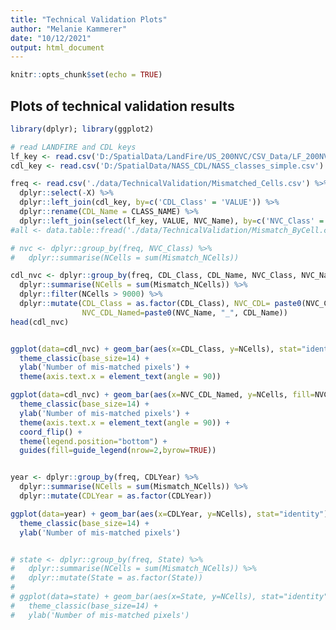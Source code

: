 ```yaml
---
title: "Technical Validation Plots"
author: "Melanie Kammerer"
date: "10/12/2021"
output: html_document
---
```


```r
knitr::opts_chunk$set(echo = TRUE)
```

## Plots of technical validation results

```r
library(dplyr); library(ggplot2)

# read LANDFIRE and CDL keys
lf_key <- read.csv('D:/SpatialData/LandFire/US_200NVC/CSV_Data/LF_200NVC_05142020.csv')
cdl_key <- read.csv('D:/SpatialData/NASS_CDL/NASS_classes_simple.csv')

freq <- read.csv('./data/TechnicalValidation/Mismatched_Cells.csv') %>%
  dplyr::select(-X) %>%
  dplyr::left_join(cdl_key, by=c('CDL_Class' = 'VALUE')) %>%
  dplyr::rename(CDL_Name = CLASS_NAME) %>%
  dplyr::left_join(select(lf_key, VALUE, NVC_Name), by=c('NVC_Class' = 'VALUE'))
#all <- data.table::fread('./data/TechnicalValidation/Mismatch_ByCell.csv') # this file is not updated from Atlas. # it is too large to version control. 

# nvc <- dplyr::group_by(freq, NVC_Class) %>%
#   dplyr::summarise(NCells = sum(Mismatch_NCells))

cdl_nvc <- dplyr::group_by(freq, CDL_Class, CDL_Name, NVC_Class, NVC_Name, CDLYear) %>%
  dplyr::summarise(NCells = sum(Mismatch_NCells)) %>%
  dplyr::filter(NCells > 9000) %>%
  dplyr::mutate(CDL_Class = as.factor(CDL_Class), NVC_CDL= paste0(NVC_Class, "_", CDL_Class),
                NVC_CDL_Named=paste0(NVC_Name, "_", CDL_Name))
head(cdl_nvc)


ggplot(data=cdl_nvc) + geom_bar(aes(x=CDL_Class, y=NCells), stat="identity") +
  theme_classic(base_size=14) +
  ylab('Number of mis-matched pixels') +
  theme(axis.text.x = element_text(angle = 90))

ggplot(data=cdl_nvc) + geom_bar(aes(x=NVC_CDL_Named, y=NCells, fill=NVC_Name), stat="identity") +
  theme_classic(base_size=14) +
  ylab('Number of mis-matched pixels') +
  theme(axis.text.x = element_text(angle = 90)) +
  coord_flip() +
  theme(legend.position="bottom") +
  guides(fill=guide_legend(nrow=2,byrow=TRUE))


year <- dplyr::group_by(freq, CDLYear) %>%
  dplyr::summarise(NCells = sum(Mismatch_NCells)) %>%
  dplyr::mutate(CDLYear = as.factor(CDLYear))

ggplot(data=year) + geom_bar(aes(x=CDLYear, y=NCells), stat="identity") +
  theme_classic(base_size=14) +
  ylab('Number of mis-matched pixels')


# state <- dplyr::group_by(freq, State) %>%
#   dplyr::summarise(NCells = sum(Mismatch_NCells)) %>%
#   dplyr::mutate(State = as.factor(State))
# 
# ggplot(data=state) + geom_bar(aes(x=State, y=NCells), stat="identity") +
#   theme_classic(base_size=14) +
#   ylab('Number of mis-matched pixels')

```

